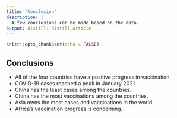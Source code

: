 ```yaml
---
title: "Conclusion"
description: |
  A few conclusions can be made based on the data.
output: distill::distill_article
---
```


```r
knitr::opts_chunk$set(echo = FALSE)
```

## Conclusions
* All of the four countries have a positive progress in vaccination.
* COVID-19 cases reached a peak in January 2021.
* China has the least cases among the countries.
* China has the most vaccinations among the countries.
* Asia owns the most cases and vaccinations in the world.
* Africa's vaccination progress is concerning.




